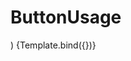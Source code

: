 
<Meta title="Buttons/ButtonUsage" component={ButtonUsage} />

# ButtonUsage

  <div className="flex p-2 space-x-4">
    <ButtonUsage className="group" {...args}>
      <Icon.IconThermometer className="group-hover:fill-primary" />
    </ButtonUsage>
    <ButtonUsage className="group" {...args}>
      <Icon.IconDrop className="group-hover:fill-primary" />
    </ButtonUsage>
  </div>
)

<Canvas>
  <Story
    name="Default"
    args={{
      pressed: false,
      disabled: false,
      className: '',
    }}
  >
    {Template.bind({})}
  </Story>
</Canvas>

<ArgsTable of={ButtonUsage} />
